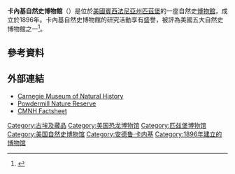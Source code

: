 '''卡內基自然史博物館'''（{{lang-en|Carnegie Museum of Natural History}}）是位於[[美國|美國]][[賓西法尼亞州|賓西法尼亞州]][[匹茲堡|匹茲堡]]的一座自然史[[博物館|博物館]]，成立於1896年。卡內基自然史博物館的研究活動享有盛譽，被評為美國五大自然史博物館之一<ref name="history">{{cite web |url=http://www.carnegiemnh.org/press/index.html |title=Carnegie Museum of Natural History - Press Room |publisher=Carnegiemnh.org |date= |accessdate=2012-09-14 |deadurl=yes |archiveurl=https://web.archive.org/web/20121018040550/http://www.carnegiemnh.org/press/index.html |archivedate=2012-10-18 }}</ref>。
==參考資料==
{{Reflist}}
==外部連結==
{{commons category|Carnegie Museum of Natural History}}
* [http://www.carnegiemnh.org/ Carnegie Museum of Natural History] {{Wayback|url=http://www.carnegiemnh.org/ |date=20210211035335 }}
* [http://www.carnegiemnh.org/powdermill Powdermill Nature Reserve] {{Wayback|url=http://www.carnegiemnh.org/powdermill |date=20171118221455 }}
* [https://web.archive.org/web/20100706134552/http://www.carnegiemuseums.org/docs/CMNH_factsheet.pdf CMNH Factsheet]

[[Category:古埃及藏品|Category:古埃及藏品]]
[[Category:美国恐龙博物馆|Category:美国恐龙博物馆]]
[[Category:匹兹堡博物馆|Category:匹兹堡博物馆]]
[[Category:美国自然史博物馆|Category:美国自然史博物馆]]
[[Category:安德鲁·卡内基|Category:安德鲁·卡内基]]
[[Category:1896年建立的博物馆|Category:1896年建立的博物馆]]